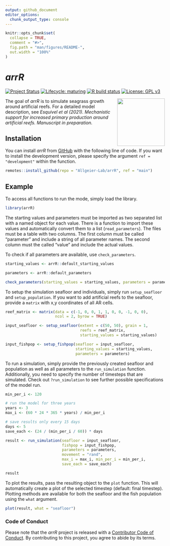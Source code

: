 ```yaml
---
output: github_document
editor_options: 
  chunk_output_type: console
---
```


<!-- README.md is generated from README.Rmd. Please edit that file -->

```r
knitr::opts_chunk$set(
  collapse = TRUE,
  comment = "#>",
  fig.path = "man/figures/README-",
  out.width = "100%"
)
```

# *arrR*

<!-- badges: start -->

[![Project Status](https://www.repostatus.org/badges/latest/active.svg)](https://www.repostatus.org/#active)
[![Lifecycle: maturing](https://img.shields.io/badge/lifecycle-maturing-blue.svg)](https://www.tidyverse.org/lifecycle/#maturing)
[![R build status](https://github.com/Allgeier-Lab/arrR/workflows/R-CMD-check/badge.svg)](https://github.com/Allgeier-Lab/arrR/actions)
[![License: GPL v3](https://img.shields.io/badge/License-GPLv3-blue.svg)](https://www.gnu.org/licenses/gpl-3.0)

<!-- badges: end -->

<img src="man/figures/logo.png" align="right" width="150" />

The goal of *arrR* is to simulate seagrass growth around artificial reefs. For a detailed model description, see _Esquivel et al (2021). Mechanistic support for increased primary production around artificial reefs. Manuscript in preparation._

## Installation

You can install *arrR* from [GitHub](https://github.com/Allgeier-Lab/arrR) with the following line of code. If you want to install the development version, please specify the argument `ref = "development"` within the function.

```r
remotes::install_github(repo = "Allgeier-Lab/arrR", ref = "main")
```

<!-- Add CRAN link if applicable -->

## Example

To access all functions to run the mode, simply load the library. 

```r
library(arrR)
```

The starting values and parameters must be imported as two separated list with a named object for each value. There is a function to import these values and automatically convert them to a list (`read_parameters`). The files must be a table with two columns. The first column must be called "parameter" and include a string of all parameter names. The second column must the called "value" and include the actual values.

To check if all parameters are available, use `check_parameters`.


```r
starting_values <- arrR::default_starting_values

parameters <- arrR::default_parameters

check_parameters(starting_values = starting_values, parameters = parameters)
```

To setup the simulation seafloor and individuals, simply run `setup_seafloor` and `setup_population`. If you want to add artificial reefs to the seafloor, provide a `matrix` with x,y coordinates of all AR cells.

```r
reef_matrix <- matrix(data = c(-1, 0, 0, 1, 1, 0, 0, -1, 0, 0), 
                      ncol = 2, byrow = TRUE)

input_seafloor <- setup_seafloor(extent = c(50, 50), grain = 1, 
                                 reefs = reef_matrix, 
                                 starting_values = starting_values)

input_fishpop <- setup_fishpop(seafloor = input_seafloor, 
                               starting_values = starting_values, 
                               parameters = parameters)
```

To run a simulation, simply provide the previously created seafloor and population as well as all parameters to the `run_simulation` function. Additionally, you need to specify the number of timesteps that are simulated. Check out `?run_simulation` to see further possible specifications of the model run.

```r
min_per_i <- 120

# run the model for three years
years <- 3
max_i <- (60 * 24 * 365 * years) / min_per_i

# save results only every 15 days
days <- 5
save_each <- (24 / (min_per_i / 60)) * days

result <- run_simulation(seafloor = input_seafloor, 
                         fishpop = input_fishpop,
                         parameters = parameters, 
                         movement = "rand",
                         max_i = max_i, min_per_i = min_per_i, 
                         save_each = save_each)

result
```

To plot the results, pass the resulting object to the `plot` function. This will automatically create a plot of the selected timestep (default: final timestep). Plotting methods are available for both the seafloor and the fish population using the `what` argument.

```r
plot(result, what = "seafloor")
```

### Code of Conduct

Please note that the *arrR* project is released with a [Contributor Code of Conduct](https://contributor-covenant.org/version/2/0/CODE_OF_CONDUCT.html). By contributing to this project, you agree to abide by its terms.

